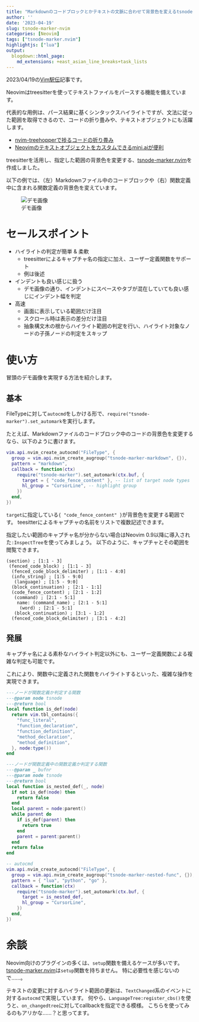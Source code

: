 ```yaml
---
title: "Markdownのコードブロックとかテキストの文脈に合わせて背景色を変えるtsnode-marker.nvimを作った"
author: ''
date: '2023-04-19'
slug: tsnode-marker-nvim
categories: [Neovim]
tags: ["tsnode-marker.nvim"]
highlightjs: ["lua"]
output:
  blogdown::html_page:
    md_extensions: +east_asian_line_breaks+task_lists
---
```


2023/04/19の[Vim駅伝](https://vim-jp.org/ekiden/)記事です。

Neovimはtreesitterを使ってテキストファイルをパースする機能を備えています。

代表的な用例は、パース結果に基くシンタックスハイライトですが、文法に従った範囲を取得できるので、コードの折り畳みや、テキストオブジェクトにも活躍します。

- [nvim-treehopperで捗るコードの折り畳み](https://blog.atusy.net/2022/08/01/treehopper/)
- [Neovimのテキストオブジェクトをカスタムできるmini.aiが便利](https://blog.atusy.net/2023/01/27/mini-ai-nvim/)

treesitterを活用し、指定した範囲の背景色を変更する、[tsnode-marker.nvim]を作成しました。

以下の例では、（左）Markdownファイル中のコードブロックや（右）関数定義中に含まれる関数定義の背景色を変えています。

![デモ画像](https://user-images.githubusercontent.com/30277794/221220876-3296c5e8-56c7-4ab7-9e91-e3b72340b39f.png)

# セールスポイント

- ハイライトの判定が簡単 & 柔軟
    - treesitterによるキャプチャ名の指定に加え、ユーザー定義関数をサポート
    - 例は後述
- インデントも良い感じに扱う
    - デモ画像の通り、インデントにスペースやタブが混在していても良い感じにインデント幅を判定
- 高速
    - 画面に表示している範囲だけ注目
    - スクロール時は表示の差分だけ注目
    - 抽象構文木の根からハイライト範囲の判定を行い、ハイライト対象なノードの子孫ノードの判定をスキップ

# 使い方

冒頭のデモ画像を実現する方法を紹介します。

## 基本

FileTypeに対して`autocmd`をしかける形で、`require("tsnode-marker").set_automark`を実行します。

たとえば、Markdownファイルのコードブロック中のコードの背景色を変更するなら、以下のように書けます。

``` lua
vim.api.nvim_create_autocmd("FileType", {
  group = vim.api.nvim_create_augroup("tsnode-marker-markdown", {}),
  pattern = "markdown",
  callback = function(ctx)
    require("tsnode-marker").set_automark(ctx.buf, {
      target = { "code_fence_content" }, -- list of target node types
      hl_group = "CursorLine", -- highlight group
    })
  end,
})
```

`target`に指定している`{ "code_fence_content" }`が背景色を変更する範囲です。
teesitterによるキャプチャの名前をリストで複数記述できます。

指定したい範囲のキャプチャ名が分からない場合はNeovim 0.9以降に導入された`:InspectTree`を使ってみましょう。
以下のように、キャプチャとその範囲を閲覧できます。

```
(section) ; [1:1 - 3]
 (fenced_code_block) ; [1:1 - 3]
  (fenced_code_block_delimiter) ; [1:1 - 4:0]
  (info_string) ; [1:5 - 9:0]
   (language) ; [1:5 - 9:0]
  (block_continuation) ; [2:1 - 1:1]
  (code_fence_content) ; [2:1 - 1:2]
   (command) ; [2:1 - 5:1]
    name: (command_name) ; [2:1 - 5:1]
     (word) ; [2:1 - 5:1]
   (block_continuation) ; [3:1 - 1:2]
  (fenced_code_block_delimiter) ; [3:1 - 4:2]
```

## 発展

キャプチャ名による素朴なハイライト判定以外にも、ユーザー定義関数による複雑な判定も可能です。

これにより、関数中に定義された関数をハイライトするといった、複雑な操作を実現できます。

``` lua
---ノードが関数定義か判定する関数
---@param node tsnode
---@return bool
local function is_def(node)
  return vim.tbl_contains({
    "func_literal",
    "function_declaration",
    "function_definition",
    "method_declaration",
    "method_definition",
  }, node:type())
end

---ノードが関数定義中の関数定義か判定する関数
---@param _ bufnr
---@param node tsnode
---@return bool
local function is_nested_def(_, node)
  if not is_def(node) then
    return false
  end
  local parent = node:parent()
  while parent do
    if is_def(parent) then
      return true
    end
    parent = parent:parent()
  end
  return false
end

-- autocmd
vim.api.nvim_create_autocmd("FileType", {
  group = vim.api.nvim_create_augroup("tsnode-marker-nested-func", {}),
  pattern = { "lua", "python", "go" },
  callback = function(ctx)
    require("tsnode-marker").set_automark(ctx.buf, {
      target = is_nested_def,
      hl_group = "CursorLine",
    })
  end,
})
```

# 余談

Neovim向けのプラグインの多くは、`setup`関数を備えるケースが多いです。
[tsnode-marker.nvim]は`setup`関数を持ちません。
特に必要性を感じないので……。

テキストの変更に対するハイライト範囲の更新は、`TextChanged`系のイベントに対する`autocmd`で実現しています。
何やら、`LanguageTree:register_cbs()`を使うと、`on_changedtree`に対してcallbackを指定できる模様。
こちらを使ってみるのもアリかな……？と思ってます。

[tsnode-marker.nvim]: https://github.com/atusy/tsnode-marker.nvim
